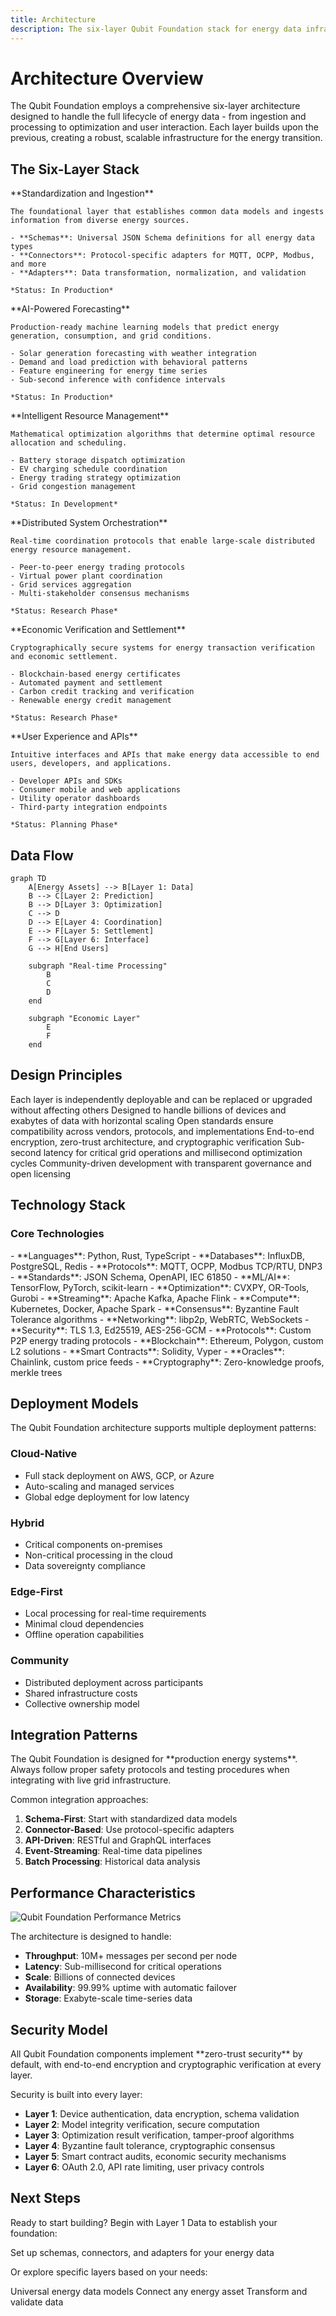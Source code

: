 ```yaml
---
title: Architecture
description: The six-layer Qubit Foundation stack for energy data infrastructure
---
```


# Architecture Overview

The Qubit Foundation employs a comprehensive six-layer architecture designed to handle the full lifecycle of energy data - from ingestion and processing to optimization and user interaction. Each layer builds upon the previous, creating a robust, scalable infrastructure for the energy transition.

## The Six-Layer Stack

<Steps>
  <Step title="Layer 1: Data Foundation">
    **Standardization and Ingestion**
    
    The foundational layer that establishes common data models and ingests information from diverse energy sources.
    
    - **Schemas**: Universal JSON Schema definitions for all energy data types
    - **Connectors**: Protocol-specific adapters for MQTT, OCPP, Modbus, and more
    - **Adapters**: Data transformation, normalization, and validation
    
    *Status: In Production*
  </Step>
  
  <Step title="Layer 2: Prediction Engine">
    **AI-Powered Forecasting**
    
    Production-ready machine learning models that predict energy generation, consumption, and grid conditions.
    
    - Solar generation forecasting with weather integration
    - Demand and load prediction with behavioral patterns
    - Feature engineering for energy time series
    - Sub-second inference with confidence intervals
    
    *Status: In Production*
  </Step>
  
  <Step title="Layer 3: Optimization Engine">
    **Intelligent Resource Management**
    
    Mathematical optimization algorithms that determine optimal resource allocation and scheduling.
    
    - Battery storage dispatch optimization
    - EV charging schedule coordination
    - Energy trading strategy optimization
    - Grid congestion management
    
    *Status: In Development*
  </Step>
  
  <Step title="Layer 4: Coordination Layer">
    **Distributed System Orchestration**
    
    Real-time coordination protocols that enable large-scale distributed energy resource management.
    
    - Peer-to-peer energy trading protocols
    - Virtual power plant coordination
    - Grid services aggregation
    - Multi-stakeholder consensus mechanisms
    
    *Status: Research Phase*
  </Step>
  
  <Step title="Layer 5: Settlement Layer">
    **Economic Verification and Settlement**
    
    Cryptographically secure systems for energy transaction verification and economic settlement.
    
    - Blockchain-based energy certificates
    - Automated payment and settlement
    - Carbon credit tracking and verification
    - Renewable energy credit management
    
    *Status: Research Phase*
  </Step>
  
  <Step title="Layer 6: Interface Layer">
    **User Experience and APIs**
    
    Intuitive interfaces and APIs that make energy data accessible to end users, developers, and applications.
    
    - Developer APIs and SDKs
    - Consumer mobile and web applications
    - Utility operator dashboards
    - Third-party integration endpoints
    
    *Status: Planning Phase*
  </Step>
</Steps>

## Data Flow

```mermaid
graph TD
    A[Energy Assets] --> B[Layer 1: Data]
    B --> C[Layer 2: Prediction]
    B --> D[Layer 3: Optimization]
    C --> D
    D --> E[Layer 4: Coordination]
    E --> F[Layer 5: Settlement]
    F --> G[Layer 6: Interface]
    G --> H[End Users]
    
    subgraph "Real-time Processing"
        B
        C
        D
    end
    
    subgraph "Economic Layer"
        E
        F
    end
```

## Design Principles

<CardGroup cols={2}>
  <Card title="Modularity" icon="cube">
    Each layer is independently deployable and can be replaced or upgraded without affecting others
  </Card>
  <Card title="Scalability" icon="chart-line">
    Designed to handle billions of devices and exabytes of data with horizontal scaling
  </Card>
  <Card title="Interoperability" icon="link">
    Open standards ensure compatibility across vendors, protocols, and implementations
  </Card>
  <Card title="Security" icon="shield">
    End-to-end encryption, zero-trust architecture, and cryptographic verification
  </Card>
  <Card title="Real-time" icon="clock">
    Sub-second latency for critical grid operations and millisecond optimization cycles
  </Card>
  <Card title="Open Source" icon="heart">
    Community-driven development with transparent governance and open licensing
  </Card>
</CardGroup>

## Technology Stack

### Core Technologies

<Tabs>
  <Tab title="Data Layer">
    - **Languages**: Python, Rust, TypeScript
    - **Databases**: InfluxDB, PostgreSQL, Redis
    - **Protocols**: MQTT, OCPP, Modbus TCP/RTU, DNP3
    - **Standards**: JSON Schema, OpenAPI, IEC 61850
  </Tab>
  
  <Tab title="Processing">
    - **ML/AI**: TensorFlow, PyTorch, scikit-learn
    - **Optimization**: CVXPY, OR-Tools, Gurobi
    - **Streaming**: Apache Kafka, Apache Flink
    - **Compute**: Kubernetes, Docker, Apache Spark
  </Tab>
  
  <Tab title="Coordination">
    - **Consensus**: Byzantine Fault Tolerance algorithms
    - **Networking**: libp2p, WebRTC, WebSockets
    - **Security**: TLS 1.3, Ed25519, AES-256-GCM
    - **Protocols**: Custom P2P energy trading protocols
  </Tab>
  
  <Tab title="Settlement">
    - **Blockchain**: Ethereum, Polygon, custom L2 solutions
    - **Smart Contracts**: Solidity, Vyper
    - **Oracles**: Chainlink, custom price feeds
    - **Cryptography**: Zero-knowledge proofs, merkle trees
  </Tab>
</Tabs>

## Deployment Models

The Qubit Foundation architecture supports multiple deployment patterns:

### Cloud-Native
- Full stack deployment on AWS, GCP, or Azure
- Auto-scaling and managed services
- Global edge deployment for low latency

### Hybrid
- Critical components on-premises
- Non-critical processing in the cloud
- Data sovereignty compliance

### Edge-First
- Local processing for real-time requirements
- Minimal cloud dependencies
- Offline operation capabilities

### Community
- Distributed deployment across participants
- Shared infrastructure costs
- Collective ownership model

## Integration Patterns

<Warning>
The Qubit Foundation is designed for **production energy systems**. Always follow proper safety protocols and testing procedures when integrating with live grid infrastructure.
</Warning>

Common integration approaches:

1. **Schema-First**: Start with standardized data models
2. **Connector-Based**: Use protocol-specific adapters
3. **API-Driven**: RESTful and GraphQL interfaces
4. **Event-Streaming**: Real-time data pipelines
5. **Batch Processing**: Historical data analysis

## Performance Characteristics

<Frame>
  <img src="/images/performance-chart.png" alt="Qubit Foundation Performance Metrics" />
</Frame>

The architecture is designed to handle:

- **Throughput**: 10M+ messages per second per node
- **Latency**: Sub-millisecond for critical operations
- **Scale**: Billions of connected devices
- **Availability**: 99.99% uptime with automatic failover
- **Storage**: Exabyte-scale time-series data

## Security Model

<Tip>
All Qubit Foundation components implement **zero-trust security** by default, with end-to-end encryption and cryptographic verification at every layer.
</Tip>

Security is built into every layer:

- **Layer 1**: Device authentication, data encryption, schema validation
- **Layer 2**: Model integrity verification, secure computation
- **Layer 3**: Optimization result verification, tamper-proof algorithms
- **Layer 4**: Byzantine fault tolerance, cryptographic consensus
- **Layer 5**: Smart contract audits, economic security mechanisms
- **Layer 6**: OAuth 2.0, API rate limiting, user privacy controls

## Next Steps

Ready to start building? Begin with Layer 1 Data to establish your foundation:

<Card title="Get Started with Layer 1" icon="play" href="/layer-1/getting-started">
  Set up schemas, connectors, and adapters for your energy data
</Card>

Or explore specific layers based on your needs:

<CardGroup cols={3}>
  <Card title="Data Standards" href="/layer-1/schemas">
    Universal energy data models
  </Card>
  <Card title="Device Integration" href="/layer-1/connectors">
    Connect any energy asset
  </Card>
  <Card title="Data Processing" href="/layer-1/adapters">
    Transform and validate data
  </Card>
</CardGroup>